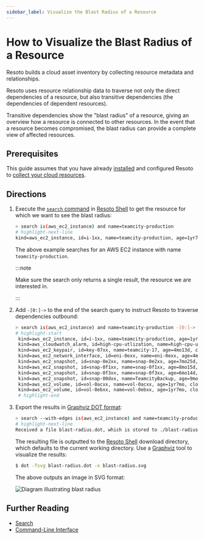 ```yaml
---
sidebar_label: Visualize the Blast Radius of a Resource
---
```


# How to Visualize the Blast Radius of a Resource

Resoto builds a cloud asset inventory by collecting resource metadata and relationships.

Resoto uses resource relationship data to traverse not only the direct dependencies of a resource, but also transitive dependencies (the dependencies of dependent resources).

Transitive dependencies show the "blast radius" of a resource, giving an overview how a resource is connected to other resources. In the event that a resource becomes compromised, the blast radius can provide a complete view of affected resources.

## Prerequisites

This guide assumes that you have already [installed](../../../getting-started/install-resoto/index.mdx) and configured Resoto to [collect your cloud resources](../../../getting-started/configure-resoto/index.mdx).

## Directions

1. Execute the [`search` command](../../../reference/cli/search.mdx) in [Resoto Shell](../../../reference/components/shell.mdx) to get the resource for which we want to see the blast radius:

   ```bash
   > search is(aws_ec2_instance) and name=teamcity-production
   # highlight-next-line
   ​kind=aws_ec2_instance, id=i-1xx, name=teamcity-production, age=1yr7mo, cloud=aws, account=prod, region=us-west-2​
   ```

   The above example searches for an AWS EC2 instance with name `teamcity-production`.

   :::note

   Make sure the search only returns a single result, the resource we are interested in.

   :::

2. Add `-[0:]->` to the end of the search query to instruct Resoto to traverse dependencies outbound:

   ```bash
   > search is(aws_ec2_instance) and name=teamcity-production -[0:]->
   # highlight-start
    ​kind=aws_ec2_instance, id=i-1xx, name=teamcity-production, age=1yr7mo, cloud=aws, account=prod, region=us-west-2
    ​kind=aws_cloudwatch_alarm, id=high-cpu-utlization, name=high-cpu-utlization, age=1yr7mo, last_update=1yr7mo, cloud=aws, account=prod, region=us-west-2
    ​kind=aws_ec2_keypair, id=key-07xx, name=teamcity-17, age=4mo13d, cloud=aws, account=prod, region=us-west-2
    ​kind=aws_ec2_network_interface, id=eni-0exx, name=eni-0exx, age=4mo13d, cloud=aws, account=prod, region=us-west-2
    ​kind=aws_ec2_snapshot, id=snap-0e2xx, name=snap-0e2xx, age=7mo25d, cloud=aws, account=prod, region=us-west-2
    ​kind=aws_ec2_snapshot, id=snap-0f1xx, name=snap-0f1xx, age=8mo15d, cloud=aws, account=prod, region=us-west-2
    ​kind=aws_ec2_snapshot, id=snap-0f3xx, name=snap-0f3xx, age=6mo14d, cloud=aws, account=prod, region=us-west-2
    ​kind=aws_ec2_snapshot, id=snap-00dxx, name=TeamcityBackup, age=9mo19d, cloud=aws, account=prod, region=us-west-2
    ​kind=aws_ec2_volume, id=vol-0acxx, name=vol-0acxx, age=1yr7mo, cloud=aws, account=prod, region=us-west-2
    ​kind=aws_ec2_volume, id=vol-0ebxx, name=vol-0ebxx, age=1yr7mo, cloud=aws, account=prod, region=us-west-2
    # highlight-end
   ```

3. Export the results in [Graphviz DOT format](https://graphviz.org/doc/info/lang.html):

   ```bash
   > search --with-edges is(aws_ec2_instance) and name=teamcity-production -[0:]-> | format --dot | write blast-radius.dot
   # highlight-next-line
   ​Received a file blast-radius.dot, which is stored to ./blast-radius.dot.
   ```

   The resulting file is outputted to the [Resoto Shell](../../../reference/components/shell.mdx) download directory, which defaults to the current working directory. Use a [Graphviz](https://graphviz.org) tool to visualize the results:

   ```bash
   $ dot -Tsvg blast-radius.dot -o blast-radius.svg
   ```

   The above outputs an image in SVG format:

   ![Diagram illustrating blast radius](./img/blast-radius.svg)

## Further Reading

- [Search](../../../reference/search/index.mdx)
- [Command-Line Interface](../../../reference/cli/index.mdx)
